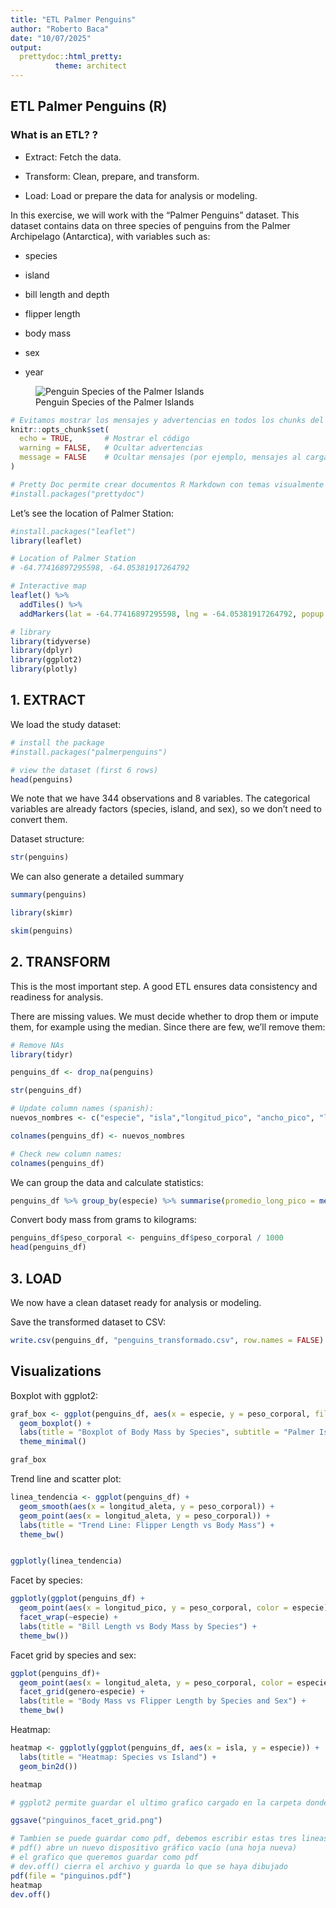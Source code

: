 ```yaml
---
title: "ETL Palmer Penguins"
author: "Roberto Baca"
date: "10/07/2025"
output: 
  prettydoc::html_pretty:
          theme: architect
---
```


## ETL Palmer Penguins (R)

### What is an ETL? ?

* Extract: Fetch the data.

* Transform: Clean, prepare, and transform.

* Load: Load or prepare the data for analysis or modeling.

In this exercise, we will work with the “Palmer Penguins” dataset. This dataset contains data on three species of penguins from the Palmer Archipelago (Antarctica), with variables such as:

* species

* island

* bill length and depth

* flipper length

* body mass

* sex

* year

![Penguin Species of the Palmer Islands](penguins.jpg)

```r
# Evitamos mostrar los mensajes y advertencias en todos los chunks del documento
knitr::opts_chunk$set(
  echo = TRUE,       # Mostrar el código
  warning = FALSE,   # Ocultar advertencias
  message = FALSE    # Ocultar mensajes (por ejemplo, mensajes al cargar paquetes)
)
```


```r
# Pretty Doc permite crear documentos R Markdown con temas visualmente más atractivos y modernos
#install.packages("prettydoc")
```

Let's see the location of Palmer Station:

```r
#install.packages("leaflet")
library(leaflet)

# Location of Palmer Station
# -64.77416897295598, -64.05381917264792

# Interactive map
leaflet() %>%
  addTiles() %>%
  addMarkers(lat = -64.77416897295598, lng = -64.05381917264792, popup = "Estacion Palmer")
```



```r
# library
library(tidyverse)
library(dplyr)
library(ggplot2)
library(plotly)

```

## 1. EXTRACT

We load the study dataset:

```r
# install the package
#install.packages("palmerpenguins")

# view the dataset (first 6 rows)
head(penguins)

```

We note that we have 344 observations and 8 variables. The categorical variables are already factors (species, island, and sex), so we don’t need to convert them.

Dataset structure:

```r
str(penguins)
```

We can also generate a detailed summary


```r
summary(penguins)
```

```r

library(skimr)

skim(penguins)
```





## 2. TRANSFORM

This is the most important step. A good ETL ensures data consistency and readiness for analysis.

There are missing values. We must decide whether to drop them or impute them, for example using the median. Since there are few, we’ll remove them:

```r
# Remove NAs
library(tidyr)

penguins_df <- drop_na(penguins)

str(penguins_df)
```

```r
# Update column names (spanish):
nuevos_nombres <- c("especie", "isla","longitud_pico", "ancho_pico", "longitud_aleta","peso_corporal", "genero", "año")

colnames(penguins_df) <- nuevos_nombres

# Check new column names:
colnames(penguins_df)

```

We can group the data and calculate statistics:

```r
penguins_df %>% group_by(especie) %>% summarise(promedio_long_pico = mean(longitud_pico), promedio_ancho_pico = mean(ancho_pico))
```


Convert body mass from grams to kilograms:

```r

penguins_df$peso_corporal <- penguins_df$peso_corporal / 1000
head(penguins_df)

```

## 3. LOAD

We now have a clean dataset ready for analysis or modeling.

Save the transformed dataset to CSV:

```r
write.csv(penguins_df, "penguins_transformado.csv", row.names = FALSE)
```


## Visualizations

Boxplot with ggplot2:

```r
graf_box <- ggplot(penguins_df, aes(x = especie, y = peso_corporal, fill = especie)) + 
  geom_boxplot() + 
  labs(title = "Boxplot of Body Mass by Species", subtitle = "Palmer Island Penguins", caption = "Data collected between 2007 and 2009") + 
  theme_minimal()

graf_box

```

Trend line and scatter plot:

```r

linea_tendencia <- ggplot(penguins_df) +
  geom_smooth(aes(x = longitud_aleta, y = peso_corporal)) +
  geom_point(aes(x = longitud_aleta, y = peso_corporal)) +
  labs(title = "Trend Line: Flipper Length vs Body Mass") +
  theme_bw()


ggplotly(linea_tendencia)
```

Facet by species:

```r

ggplotly(ggplot(penguins_df) +
  geom_point(aes(x = longitud_pico, y = peso_corporal, color = especie)) +
  facet_wrap(~especie) +
  labs(title = "Bill Length vs Body Mass by Species") +
  theme_bw())
```

Facet grid by species and sex:

```r

ggplot(penguins_df)+
  geom_point(aes(x = longitud_aleta, y = peso_corporal, color = especie)) +
  facet_grid(genero~especie) +
  labs(title = "Body Mass vs Flipper Length by Species and Sex") +
  theme_bw()
```

Heatmap:

```r

heatmap <- ggplotly(ggplot(penguins_df, aes(x = isla, y = especie)) +
  labs(title = "Heatmap: Species vs Island") +
  geom_bin2d())

heatmap
```


```r
# ggplot2 permite guardar el ultimo grafico cargado en la carpeta donde se encuentra este notebook:

ggsave("pinguinos_facet_grid.png")

# Tambien se puede guardar como pdf, debemos escribir estas tres lineas de codigo
# pdf() abre un nuevo dispositivo gráfico vacío (una hoja nueva)
# el grafico que queremos guardar como pdf
# dev.off() cierra el archivo y guarda lo que se haya dibujado
pdf(file = "pinguinos.pdf")
heatmap
dev.off()
```

